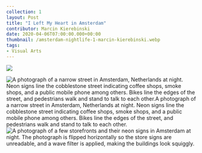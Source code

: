 ---
collection: 1
layout: Post
title: "I Left My Heart in Amsterdam"
contributor: Marcin Kierebinski
date: 2020-04-06T07:00:00.000+00:00
thumbnail: /amsterdam-nightlife-1-marcin-kierebinski.webp
tags: 
- Visual Arts
---
![](/uploads/amsterdam-nightlife-2-marcin-kierebinski.jpg)

<div class="center">
    <img src="{{ site.baseurl }}/uploads/1/amsterdam-nightlife-1-marcin-kierebinski.jpg" 
        alt="A photograph of a narrow street in Amsterdam, Netherlands at night. Neon signs line the cobblestone street indicating coffee shops, smoke shops, and a public mobile phone among others. Bikes line the edges of the street, and pedestrians walk and stand to talk to each other.A photograph of a narrow street in Amsterdam, Netherlands at night. Neon signs line the cobblestone street indicating coffee shops, smoke shops, and a public mobile phone among others. Bikes line the edges of the street, and pedestrians walk and stand to talk to each other." />
</div>

<div class="center">
    <img src="{{ site.baseurl }}/uploads/1/amsterdam-nightlife-2-marcin-kierebinski.jpg" 
        alt="A photograph of a few storefronts and their neon signs in Amsterdam at night. The photograph is flipped horizontally so the store signs are unreadable, and a wave filter is applied, making the buildings look squiggly." />
</div>